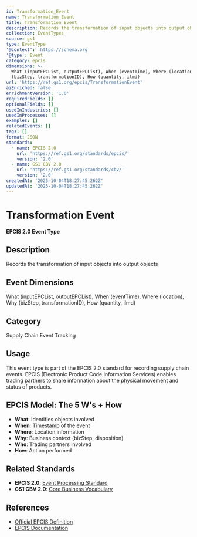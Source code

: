 ```yaml
---
id: Transformation_Event
name: Transformation Event
title: Transformation Event
description: Records the transformation of input objects into output objects
collection: EventTypes
source: gs1
type: EventType
'@context': 'https://schema.org'
'@type': Event
category: epcis
dimensions: >-
  What (inputEPCList, outputEPCList), When (eventTime), Where (location), Why
  (bizStep, transformationID), How (quantity, ilmd)
url: 'https://ref.gs1.org/epcis/TransformationEvent'
aiEnriched: false
enrichmentVersion: '1.0'
requiredFields: []
optionalFields: []
usedInIndustries: []
usedInProcesses: []
examples: []
relatedEvents: []
tags: []
format: JSON
standards:
  - name: EPCIS 2.0
    url: 'https://ref.gs1.org/standards/epcis/'
    version: '2.0'
  - name: GS1 CBV 2.0
    url: 'https://ref.gs1.org/standards/cbv/'
    version: '2.0'
createdAt: '2025-10-04T18:27:45.262Z'
updatedAt: '2025-10-04T18:27:45.262Z'
---
```

# Transformation Event

**EPCIS 2.0 Event Type**

## Description

Records the transformation of input objects into output objects

## Event Dimensions

What (inputEPCList, outputEPCList), When (eventTime), Where (location), Why (bizStep, transformationID), How (quantity, ilmd)

## Category

Supply Chain Event Tracking

## Usage

This event type is part of the EPCIS 2.0 standard for recording supply chain events. EPCIS (Electronic Product Code Information Services) enables trading partners to share information about the physical movement and status of products.

## EPCIS Model: The 5 W's + How

- **What**: Identifies objects involved
- **When**: Timestamp of the event
- **Where**: Location information
- **Why**: Business context (bizStep, disposition)
- **Who**: Trading partners involved
- **How**: Action performed

## Related Standards

- **EPCIS 2.0**: [Event Processing Standard](https://ref.gs1.org/standards/epcis/)
- **GS1 CBV 2.0**: [Core Business Vocabulary](https://ref.gs1.org/standards/cbv/)

## References

- [Official EPCIS Definition](https://ref.gs1.org/epcis/TransformationEvent)
- [EPCIS Documentation](https://www.gs1.org/standards/epcis)
